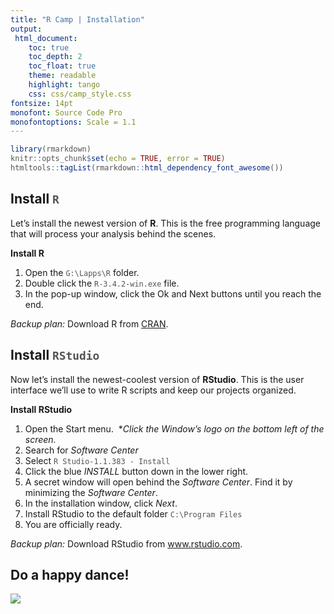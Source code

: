 ```yaml
---
title: "R Camp | Installation"
output: 
 html_document:
    toc: true
    toc_depth: 2
    toc_float: true
    theme: readable
    highlight: tango
    css: css/camp_style.css
fontsize: 14pt
monofont: Source Code Pro
monofontoptions: Scale = 1.1
---
```



<style> code {color: #535353 !important;} </style>

```r
library(rmarkdown)
knitr::opts_chunk$set(echo = TRUE, error = TRUE)
htmltools::tagList(rmarkdown::html_dependency_font_awesome())
```


## Install `R`

Let’s install the newest version of __R__. This is the free programming language that will process your analysis behind the scenes.

__Install R__  

1. Open the ` G:\Lapps\R ` folder.
1. Double click the ` R-3.4.2-win.exe ` file.
1. In the pop-up window, click the Ok and Next buttons until you reach the end.

_Backup plan:_ Download R from [CRAN](https://cran.r-project.org/bin/windows/base/).
  
  
## Install `RStudio` 

Now let's install the newest-coolest version of __RStudio__. This is the user interface we’ll use to write R scripts and keep our projects organized.

__Install RStudio__  

1. Open the Start menu. \ \*_Click the Window's logo on the bottom left of the screen._
1. Search for _Software Center_
1. Select ` R Studio-1.1.383 - Install `
1. Click the blue _INSTALL_ button down in the lower right.
1. A secret window will open behind the _Software Center_. Find it by minimizing the _Software Center_.
1. In the installation window, click _Next_.
1. Install RStudio to the default folder `C:\Program Files `
1. You are officially ready.

_Backup plan:_ Download RStudio from [www.rstudio.com](https://www.rstudio.com/products/rstudio/download/#download).



## Do a happy dance!

![](http://www.gifbin.com/bin/012012/1331836791_kittens_on_turntables.gif)

